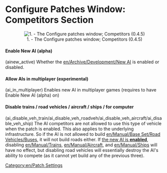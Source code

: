 {{en/Archive/Manual/Settings/Patch Config}}

=Configure Patches Window: Competitors Section=

<center>[[File:en/Patches-competitors.png|center|frame|1. - The Configure patches window; Competitors (0.4.5)]]</center>

====Enable New AI (alpha)====
(ainew_active) Whether the [[en/Archive/Development/New AI]] is enabled or disabled.

====Allow AIs in multiplayer (experimental)====
(ai_in_multiplayer) Enables new AI in multiplayer games (requires to have Enable New AI (alpha) on)

====Disable trains / road vehicles / aircraft / ships / for computer====

(ai_disable_veh_train/ai_disable_veh_roadveh/ai_disable_veh_aircraft/ai_disable_veh_ship)
The AI competitors are not allowed to use this type of vehicle when the patch is enabled. This also applies to the underlying infrastructure. So if the AI is not allowed to build [[en/Manual/Base Set/Road Vehicles/Buses]], it will not build roads either. If [[#enable-new-ai-alpha|the new AI is '''enabled''']], disabling [[en/Manual/Trains]], [[en/Manual/Aircraft]], and [[en/Manual/Ships]] will have no effect, but disabling road vehicles will essentially destroy the AI's ability to compete (as it cannot yet build any of the previous three).

[[Category:en/Patch Settings]]